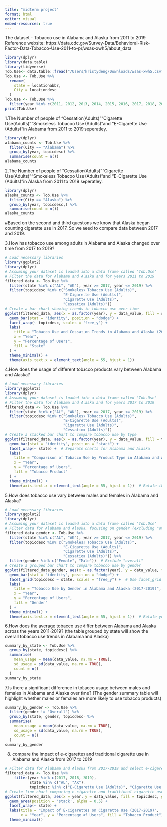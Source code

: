 ```yaml
---
title: "midterm project"
format: html
editor: visual
embed-resources: true
---
```

The dataset - Tobacco use in Alabama and Alaska from 2011 to 2019
Reference website:
https://data.cdc.gov/Survey-Data/Behavioral-Risk-Factor-Data-Tobacco-Use-2011-to-pr/wsas-xwh5/about_data

```r
library(dplyr)
library(data.table) 
library(tidyverse)
Tob.Use<- data.table::fread("/Users/kristydeng/Downloads/wsas-xwh5.csv")
Tob.Use <- Tob.Use %>%
  rename(
    state = locationabbr,
    City = locationdesc
  )
Tob.Use <- Tob.Use %>%
  filter(year %in% c(2011, 2012, 2013, 2014, 2015, 2016, 2017, 2018, 2019))
print(Tob.Use)
```

1.The Number of people of "Cessation(Adults)""Cigarette Use(Adults)""Smokeless Tobacoo Use (Adults)"and "E-Cigarette Use (Adults)"in Alabama from 2011 to 2019 seperatley.
```r
library(dplyr)
alabama_counts <- Tob.Use %>%
  filter(City == "Alabama") %>%  
  group_by(year, topicdesc) %>%  
  summarise(count = n())
alabama_counts
```
2.The Number of people of "Cessation(Adults)""Cigarette Use(Adults)""Smokeless Tobacoo Use (Adults)"and "E-Cigarette Use (Adults)"in Alaska from 2011 to 2019 seperatley.
```r
library(dplyr)
alaska_counts <- Tob.Use %>%
  filter(City == "Alaska") %>%  
  group_by(year, topicdesc,) %>%  
  summarise(count = n())
alaska_counts
```
#Based on the second and third questions we know that Alaska began counting cigarette use in 2017. So we need to compare data between 2017 and 2019.

3.How has tobacco use among adults in Alabama and Alaska changed over time from 2017 to 2019?
```r
# Load necessary libraries
library(ggplot2)
library(dplyr)
# Assuming your dataset is loaded into a data frame called 'Tob.Use'
# Filter the data for Alabama and Alaska and for years 2011 to 2019
filtered_data <- Tob.Use %>%
  filter(state %in% c("AL", "AK"), year >= 2017, year <= 2019) %>%
  filter(topicdesc %in% c("Smokeless Tobacco Use (Adults)", 
                          "E-Cigarette Use (Adults)", 
                          "Cigarette Use (Adults)", 
                          "Cessation (Adults)"))
# Create a bar chart showing trends in tobacco use over time
ggplot(filtered_data, aes(x = as.factor(year), y = data_value, fill = state)) +
  geom_bar(stat = "identity", position = "dodge") +
  facet_wrap(~ topicdesc, scales = "free_y") +
  labs(
    title = "Tobacco Use and Cessation Trends in Alabama and Alaska (2017-2019)",
    x = "Year",
    y = "Percentage of Users",
    fill = "State"
  ) +
  theme_minimal() +
  theme(axis.text.x = element_text(angle = 55, hjust = 1))  
```
4.How does the usage of different tobacco products vary between Alabama and Alaska?
```r
# Load necessary libraries
library(ggplot2)
library(dplyr)
# Assuming your dataset is loaded into a data frame called 'Tob.Use'
# Filter the data for Alabama and Alaska and for years 2017 to 2019
filtered_data <- Tob.Use %>%
  filter(state %in% c("AL", "AK"), year >= 2017, year <= 2019) %>%
  filter(topicdesc %in% c("Smokeless Tobacco Use (Adults)", 
                          "E-Cigarette Use (Adults)", 
                          "Cigarette Use (Adults)", 
                          "Cessation (Adults)"))
# Create a stacked bar chart to compare tobacco use by type
ggplot(filtered_data, aes(x = as.factor(year), y = data_value, fill = topicdesc)) +
  geom_bar(stat = "identity", position = "stack") +
  facet_wrap(~ state) +  # Separate charts for Alabama and Alaska
  labs(
    title = "Comparison of Tobacco Use by Product Type in Alabama and Alaska (2017-2019)",
    x = "Year",
    y = "Percentage of Users",
    fill = "Tobacco Product"
  ) +
  theme_minimal() +
  theme(axis.text.x = element_text(angle = 55, hjust = 1))  # Rotate the x-axis labels for better readability
```
5.How does tobacco use vary between males and females in Alabama and Alaska?
```r
# Load necessary libraries
library(ggplot2)
library(dplyr)
# Assuming your dataset is loaded into a data frame called 'Tob.Use'
# Filter data for Alabama and Alaska, focusing on gender (excluding "overall")
filtered_data_gender <- Tob.Use %>%
  filter(state %in% c("AL", "AK"), year >= 2017, year <= 2019) %>%
  filter(topicdesc %in% c("Smokeless Tobacco Use (Adults)", 
                          "E-Cigarette Use (Adults)", 
                          "Cigarette Use (Adults)", 
                          "Cessation (Adults)")) %>%
  filter(gender %in% c("Female", "Male"))  # Exclude "overall"
# Create a grouped bar chart to compare tobacco use by gender
ggplot(filtered_data_gender, aes(x = as.factor(year), y = data_value, fill = gender)) +
  geom_bar(stat = "identity", position = "dodge") +
  facet_grid(topicdesc ~ state, scales = "free_y") +  # Use facet_grid for better control
  labs(
    title = "Tobacco Use by Gender in Alabama and Alaska (2017-2019)",
    x = "Year",
    y = "Percentage of Users",
    fill = "Gender"
  ) +
  theme_minimal() +
  theme(axis.text.x = element_text(angle = 55, hjust = 1))  # Rotate year labels for better readability
```
6.How does the average tobacco use differ between Alabama and Alaska across the years 2011-2019? (the table grouped by state will show the overall tobacco use trends in Alabama and Alaska)
```r
summary_by_state <- Tob.Use %>%
  group_by(state, topicdesc) %>%
  summarise(
    mean_usage = mean(data_value, na.rm = TRUE),
    sd_usage = sd(data_value, na.rm = TRUE),
    count = n()
  )
summary_by_state
```

7.Is there a significant difference in tobacco usage between males and females in Alabama and Alaska over time? (The gender summary table will highlight whether males or females are more likely to use tobacco products)
```r
summary_by_gender <- Tob.Use %>%
  filter(gender != "Overall") %>%
  group_by(state, gender, topicdesc) %>%
  summarise(
    mean_usage = mean(data_value, na.rm = TRUE),
    sd_usage = sd(data_value, na.rm = TRUE),
    count = n()
  )
summary_by_gender
```
8. compare the impact of e-cigarettes and traditional cigarette use in Alabama and Alaska from 2017 to 2019
```r
# Filter data for Alabama and Alaska from 2017-2019 and select e-cigarettes and traditional cigarette use
filtered_data <- Tob.Use %>%
    filter(year %in% c(2017, 2018, 2019),
           state %in% c("AL", "AK"),
           topicdesc %in% c("E-Cigarette Use (Adults)", "Cigarette Use (Adults)"))
# Create line chart comparing e-cigarette and traditional cigarette use
ggplot(filtered_data, aes(x = year, y = data_value, fill = topicdesc, group = topicdesc)) +
  geom_area(position = 'stack', alpha = 0.5) +
  facet_wrap(~ state) +
  labs(title = "Impact of E-Cigarettes on Cigarette Use (2017-2019)",
       x = "Year", y = "Percentage of Users", fill = "Tobacco Product") +
  theme_minimal()
```
